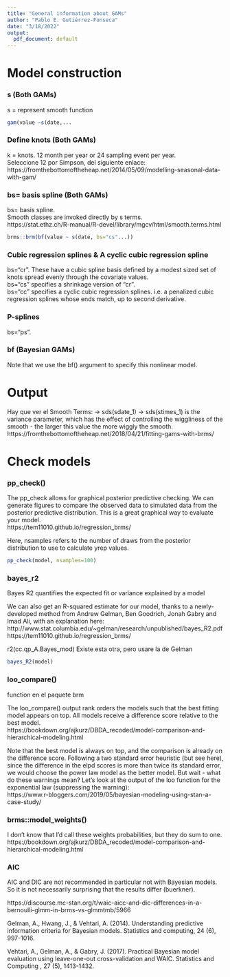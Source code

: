 ```yaml
---
title: "General information about GAMs"
author: "Pablo E. Gutiérrez-Fonseca"
date: "3/18/2022"
output:
  pdf_document: default
---
```


# **Model construction** 

### **s (Both GAMs)**
s = represent smooth function
```r
gam(value ~s(date,...
```


### **Define knots (Both GAMs)**
k = knots. 12 month per year or 24 sampling event per year.  
Seleccione 12 por Simpson, del siguiente enlace:  
https://fromthebottomoftheheap.net/2014/05/09/modelling-seasonal-data-with-gam/


### **bs= basis spline (Both GAMs)**
bs= basis spline.  
Smooth classes are invoked directly by s terms.  
https://stat.ethz.ch/R-manual/R-devel/library/mgcv/html/smooth.terms.html

```r
brms::brm(bf(value ~ s(date, bs="cs"...))
```

### **Cubic regression splines & A cyclic cubic regression spline**
bs="cr". These have a cubic spline basis defined by a modest sized set of knots spread evenly through the covariate values.  
bs="cs" specifies a shrinkage version of "cr".  
bs="cc" specifies a cyclic cubic regression splines. i.e. a penalized cubic regression splines whose ends match, up to second derivative.  


### **P-splines**
bs="ps".   

### **bf (Bayesian GAMs)**
Note that we use the bf() argument to specify this nonlinear model.


# **Output**
Hay que ver el Smooth Terms: ->   sds(sdate_1) -> 
sds(stimes_1) is the variance parameter, which has the effect of controlling 
the wiggliness of the smooth - the larger this value the more wiggly the smooth.
https://fromthebottomoftheheap.net/2018/04/21/fitting-gams-with-brms/


# **Check models**

### **pp_check()**
The pp_check allows for graphical posterior predictive checking. We can generate figures to compare the observed data to simulated data from the posterior predictive distribution. This is a great 
graphical way to evaluate your model.\
https://tem11010.github.io/regression_brms/

Here, nsamples refers to the number of draws from the posterior distribution to use to calculate yrep values.

```r
pp_check(model, nsamples=100)
```


### **bayes_r2**

Bayes R2 quantifies the expected fit or variance explained by a model

We can also get an R-squared estimate for our model, 
thanks to a newly-developed method from Andrew Gelman, 
Ben Goodrich, Jonah Gabry and Imad Ali, with an explanation here:\
http://www.stat.columbia.edu/~gelman/research/unpublished/bayes_R2.pdf
https://tem11010.github.io/regression_brms/

r2(cc.qp_A.Bayes_mod) Existe esta otra, pero usare la de Gelman

```r
bayes_R2(model)
```

### **loo_compare()**

function en el paquete brm

The loo_compare() output rank orders the models such that the best fitting model appears on top. All models receive a difference score relative to the best model.\
https://bookdown.org/ajkurz/DBDA_recoded/model-comparison-and-hierarchical-modeling.html


Note that the best model is always on top, and the comparison is already on the difference score. Following a two standard error heuristic (but see here), since the difference in the elpd scores is more than twice its standard error, we would choose the power law model as the better model. But wait - what do these warnings mean? Let's look at the output of the loo function for the exponential law (suppressing the warning):\
https://www.r-bloggers.com/2019/05/bayesian-modeling-using-stan-a-case-study/



### **brms::model_weights()**

I don't know that I'd call these weights probabilities, but they do sum to one.\
https://bookdown.org/ajkurz/DBDA_recoded/model-comparison-and-hierarchical-modeling.html



### **AIC**

AIC and DIC are not recommended in particular not with Bayesian models. So it is not necessarily surprising that the results differ (buerkner).\

https://discourse.mc-stan.org/t/waic-aicc-and-dic-differences-in-a-bernoulli-glmm-in-brms-vs-glmmtmb/5966

Gelman, A., Hwang, J., & Vehtari, A. (2014). Understanding predictive information criteria for Bayesian models. Statistics and computing, 24 (6), 997-1016.

Vehtari, A., Gelman, A., & Gabry, J. (2017). Practical Bayesian model evaluation using leave-one-out cross-validation and WAIC. Statistics and Computing , 27 (5), 1413-1432.
